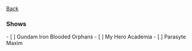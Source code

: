 [[./index|Back]]

=== Shows ===
- [ ] Gundam Iron Blooded Orphans
- [ ] My Hero Academia
- [.] Parasyte Maxim


